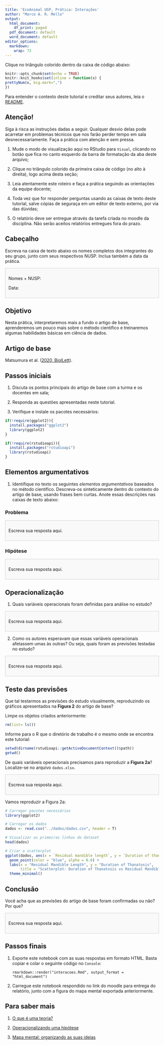 ```yaml
---
title: 'EcoAnimal USP, Prática: Interações'
author: "Marco A. R. Mello"
output:
  html_document:
    df_print: paged
  pdf_document: default
  word_document: default
editor_options:
  markdown:
    wrap: 72
---
```


Clique no triângulo colorido dentro da caixa de código abaixo:

```r
knitr::opts_chunk$set(echo = TRUE)
knitr::knit_hooks$set(inline = function(x) {
prettyNum(x, big.mark=",")
})
```

Para entender o contexto deste tutorial e creditar seus autores, leia o
[README](https://github.com/marmello77/EcoAnimal/blob/main/README.md).

## Atenção!

Siga à risca as instruções dadas a seguir. Qualquer desvio delas pode
acarretar em problemas técnicos que nos farão perder tempo em sala
desnecessariamente. Faça a prática com atenção e sem pressa.

1.  Mude o modo de visualização aqui no RStudio para `Visual`, clicando
    no botão que fica no canto esquerdo da barra de formatação da aba
    deste arquivo;

2.  Clique no triângulo colorido da primeira caixa de código (no alto à
    direita), logo acima desta seção;

3.  Leia atentamente este roteiro e faça a prática seguindo as
    orientações da equipe docente;

4.  Toda vez que for responder perguntas usando as caixas de texto deste
    tutorial, salve cópias de seguraça em um editor de texto externo,
    por via das dúvidas;

5.  O relatório deve ser entregue através da tarefa criada no moodle da
    disciplina. Não serão aceitos relatórios entregues fora do prazo.

## Cabeçalho

Escreva na caixa de texto abaixo os nomes completos dos integrantes do
seu grupo, junto com seus respectivos NUSP. Inclua também a data da
prática.

```{=html}
<style>
.answer-box {
    border: 1px solid #ccc;
    background-color: #f9f9f9;
    padding: 10px;
    margin-bottom: 10px;
}
</style>
```

::: answer-box
Nomes + NUSP:

Data:
:::

## **Objetivo**

Nesta prática, interpretaremos mais a fundo o artigo de base,
aprenderemos um pouco mais sobre o método científico e treinaremos
algumas habilidades básicas em ciência de dados.

## Artigo de base

Matsumura et al. ([2020,
BiolLett](https://doi.org/10.1098/rsbl.2020.0601)).

## **Passos iniciais**

1.  Discuta os pontos principais do artigo de base com a turma e os
    docentes em sala;

2.  Responda as questões apresentadas neste tutorial.

3.  Verifique e instale os pacotes necessários:

```r
if(!require(ggplot2)){
  install.packages("ggplot2")
  library(ggplot2)
}

if(!require(rstudioapi)){
  install.packages("rstudioapi")
  library(rstudioapi)
}
```

## Elementos argumentativos

1.  Identifique no texto os seguintes *elementos argumentativos*
    baseados no método científico. Descreva-os sinteticamente dentro do
    contexto do artigo de base, usando frases bem curtas. Anote essas
    descrições nas caixas de texto abaixo:

### Problema

```{=html}
<style>
.answer-box {
    border: 1px solid #ccc;
    background-color: #f9f9f9;
    padding: 10px;
    margin-bottom: 10px;
}
</style>
```

::: answer-box
Escreva sua resposta aqui.
:::

### Hipótese

```{=html}
<style>
.answer-box {
    border: 1px solid #ccc;
    background-color: #f9f9f9;
    padding: 10px;
    margin-bottom: 10px;
}
</style>
```

::: answer-box
Escreva sua resposta aqui.
:::

## Operacionalização

1.  Quais variáveis operacionais foram definidas para análise no estudo?

```{=html}
<style>
.answer-box {
    border: 1px solid #ccc;
    background-color: #f9f9f9;
    padding: 10px;
    margin-bottom: 10px;
}
</style>
```

::: answer-box
Escreva sua resposta aqui.
:::

2.  Como os autores esperavam que essas variáveis operacionais afetassem
    umas às outras? Ou seja, quais foram as previsões testadas no
    estudo?

```{=html}
<style>
.answer-box {
    border: 1px solid #ccc;
    background-color: #f9f9f9;
    padding: 10px;
    margin-bottom: 10px;
}
</style>
```

::: answer-box
Escreva sua resposta aqui.
:::

## Teste das previsões

Que tal testarmos as previsões do estudo visualmente, reproduzindo os
gráficos apresentados na **Figura 2** do artigo de base?

Limpe os objetos criados anteriormente:

```r
rm(list= ls())
```

Informe para o R que o diretório de trabalho é o mesmo onde se encontra
este tutorial:

```r
setwd(dirname(rstudioapi::getActiveDocumentContext()$path))
getwd()
```

De quais variáveis operacionais precisamos para reproduzir a **Figura
2a**? Localize-se no arquivo `dados.xlsx`.

```{=html}
<style>
.answer-box {
    border: 1px solid #ccc;
    background-color: #f9f9f9;
    padding: 10px;
    margin-bottom: 10px;
}
</style>
```

::: answer-box
Escreva sua resposta aqui.
:::

Vamos reproduzir a Figura 2a:

```r
# Carregar pacotes necessários
library(ggplot2)

# Carregar os dados
dados <- read.csv("../dados/dados.csv", header = T)

# Visualizar as primeiras linhas do dataset
head(dados)

# Criar o scatterplot
ggplot(dados, aes(x = `Residual mandible length`, y = `Duration of thanatosis`)) +
  geom_point(color = "blue", alpha = 0.6) +
  labs(x = "Residual Mandible Length", y = "Duration of Thanatosis",
       title = "Scatterplot: Duration of Thanatosis vs Residual Mandible Length") +
  theme_minimal()

```

## Conclusão

Você acha que as previsões do artigo de base foram confirmadas ou não?
Por que?

```{=html}
<style>
.answer-box {
    border: 1px solid #ccc;
    background-color: #f9f9f9;
    padding: 10px;
    margin-bottom: 10px;
}
</style>
```

::: answer-box
Escreva sua resposta aqui.
:::

## Passos finais

1.  Exporte este notebook com as suas respostas em formato HTML. Basta
    copiar e colar o seguinte código no `Console`:

    `rmarkdown::render("interacoes.Rmd", output_format = "html_document")`

2.  Carregue este notebook respondido no link do moodle para entrega do
    relatório, junto com a figura do mapa mental exportada
    anteriormente.

## Para saber mais

1.  [O que é uma
    teoria?](https://marcoarmello.wordpress.com/2012/03/13/teoria/)

2.  [Operacionalizando uma
    hipótese](https://marcoarmello.wordpress.com/2012/03/13/operacionalizando/)

3.  [Mapa mental: organizando as suas
    ideias](https://marcoarmello.wordpress.com/2015/04/15/mapasmentais/)
